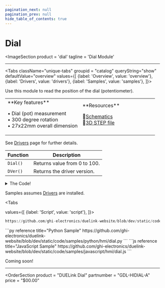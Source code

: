 ```yaml
---
pagination_next: null
pagination_prev: null
hide_table_of_contents: true
---
```



# Dial

<ImageSection
    product = 'dial'
    tagline = 'Dial Module'
></ImageSection>

---

<Tabs className="unique-tabs" groupid = "catalog" queryString="show" defaultValue="overview"
  values={[
    {label: 'Overview', value: 'overview'},
    {label: 'Drivers', value: 'drivers'},
    {label: 'Samples', value: 'samples'},
  ]}>

<TabItem value="overview">

Use this module to read the position of the dial (potentiometer).

<table><td width='50%'>
**Key features**

• Dial (pot) measurement<br/>
• 300 degree rotation<br/>
• 27x22mm overall dimension<br/>

</td><td width='50%'>
**Resources**

📄[Schematics](pathname:///sch/gdl-hidial-a.pdf)<br/>
🔩[3D STEP file](pathname:///3d/gdl-hidial-a.step)<br/>

</td></table>

</TabItem>

<TabItem value="drivers">

See [Drivers](../../engine/drivers) page for further details.

Function | Description
---| ---
`Dial()` | Returns value from 0 to 100.
`DVer()` | Returns the driver version.

<details>
  <summary>The Code!</summary>

```py reference title="Dial Driver"
https://github.com/ghi-electronics/duelink-website/blob/dev/static/code/drivers/hmi/dial.txt
```

</details>
</TabItem>

<TabItem value="samples">

Samples assumes [Drivers](../../engine/drivers) are installed.

<Tabs

  values={[
    {label: 'Script', value: 'script'},
]}>

<TabItem value="script">

```py reference title="Script Sample"
https://github.com/ghi-electronics/duelink-website/blob/dev/static/code/samples/script/hmi/dial.txt
```
</TabItem>

<TabItem value="py">
```py reference title="Python Sample"
https://github.com/ghi-electronics/duelink-website/blob/dev/static/code/samples/python/hmi/dial.py
```
</TabItem>

<TabItem value="js">
```js reference title="JavaScript Sample"
https://github.com/ghi-electronics/duelink-website/blob/dev/static/code/samples/javascript/hmi/dial.js
```
</TabItem>

</Tabs>
</TabItem>

<TabItem value="projects">Coming soon!</TabItem>
</Tabs>

---

<OrderSection
    product = "DUELink Dial"
    partnumber = "GDL-HIDIAL-A"
    price = "$00.00"
></OrderSection>

